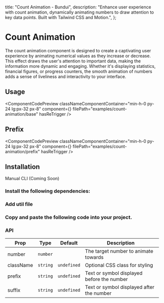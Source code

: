   title: "Count Animation - Bundui",
  description:
    "Enhance user experience with count animation, dynamically animating numbers to draw attention to key data points. Built with Tailwind CSS and Motion.",
};


# Count Animation

The count animation component is designed to create a captivating user experience by animating numerical values as they increase or decrease. This effect draws the user's attention to important data, making the information more dynamic and engaging. Whether it's displaying statistics, financial figures, or progress counters, the smooth animation of numbers adds a sense of liveliness and interactivity to your interface.

## Usage

<ComponentCodePreview
  classNameComponentContainer="min-h-0 py-24 lg:px-32 px-8"
  component={<CountAnimationExample />}
  filePath="examples/count-animation/base"
  hasReTrigger
/>

## Prefix

<ComponentCodePreview
  classNameComponentContainer="min-h-0 py-24 lg:px-32 px-8"
  component={<CountAnimationPrefixExample />}
  filePath="examples/count-animation/prefix"
  hasReTrigger
/>

## Installation

<Tabs defaultValue="manual" className="w-[400px]">
    <TabsList>
        <TabsTrigger value="manual">Manual</TabsTrigger>
        <TabsTrigger disabled value="cli">CLI (Coming Soon)</TabsTrigger>
    </TabsList>
</Tabs>

### Install the following dependencies:

<CodeRenderer code="npm i motion clsx tailwind-merge" lang="bash" />

### Add util file

<CodeBlock filePath="lib/utils.ts" />

### Copy and paste the following code into your project.

<CodeBlock filePath="components/core/count-animation.tsx" />

### API

| Prop      | Type     | Default     | Description                                |
|-----------|----------|-------------|--------------------------------------------|
| number    | `number` |             | The target number to animate towards       |
| className | `string` | `undefined` | Optional CSS class for styling             |
| prefix    | `string` | `undefined` | Text or symbol displayed before the number |
| suffix    | `string` | `undefined` | Text or symbol displayed after the number  |



